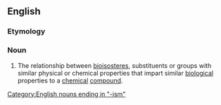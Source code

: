 ==English==

===Etymology===

{{suffix|bioisostere|ism}}

===Noun===
{{en-noun}}
{{wikipedia}}

# {{context|pharmacology|lang=en}} The relationship between [[bioisostere]]s, substituents or groups with similar physical or chemical properties that impart similar [[biological]] properties to a [[chemical]] [[compound]].

[[Category:English nouns ending in "-ism"]]